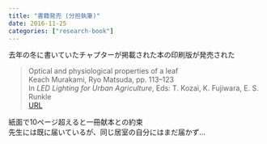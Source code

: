 ```yaml
---
title: "書籍発売 (分担執筆)"
date: 2016-11-25
categories: ["research-book"]
---
```


去年の冬に書いていたチャプターが掲載された本の印刷版が発売された  

> Optical and physiological properties of a leaf  
> Keach Murakami, Ryo Matsuda, pp. 113--123  
> In *LED Lighting for Urban Agriculture*, Eds: T. Kozai, K. Fujiwara, E. S. Runkle  
> [URL](http://www.springer.com/us/book/9789811018466#)  

紙面で10ページ超えると一冊献本との約束  
先生には既に届いているが、同じ居室の自分にはまだ届かず...  